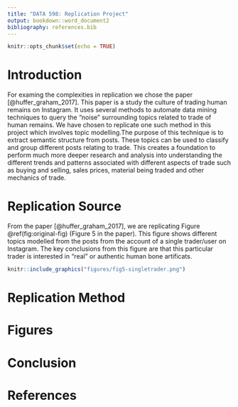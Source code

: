 ```yaml
---
title: "DATA 598: Replication Project"
output: bookdown::word_document2
bibliography: references.bib
---
```


```r
knitr::opts_chunk$set(echo = TRUE)
```

# Introduction
For examing the complexities in replication we chose the paper [@huffer_graham_2017]. This paper is a study the culture of trading human remains on Instagram. It uses several methods to automate data mining techniques to query the "noise" surrounding topics related to trade of human remains. We have chosen to replicate one such method in this project which involves topic modelling.The purpose of this technique is to extract semantic structure from posts. These topics can be used to classify and group different posts relating to trade. This creates a foundation to perform much more deeper research and analysis into understanding the different trends and patterns associated with different aspects of trade such as buying and selling, sales prices, material being traded and other mechanics of trade.   

# Replication Source

From the paper [@huffer_graham_2017], we are replicating Figure \@ref(fig:original-fig) (Figure 5 in the paper). This figure shows different topics modelled from the posts from the account of a single trader/user on Instagram. The key conclusions from this figure are that this particular trader is interested in "real" or authentic human bone artificats.

```r
knitr::include_graphics("figures/fig5-singletrader.png")
```


# Replication Method


# Figures


# Conclusion

# References
